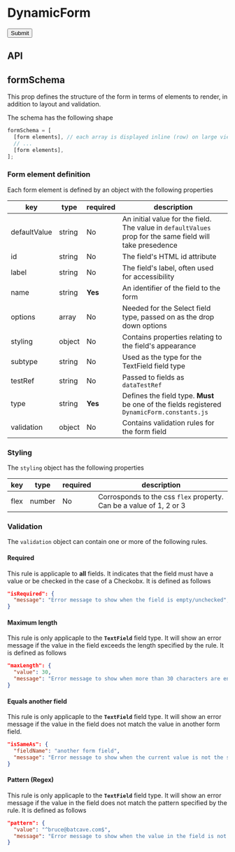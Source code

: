 
<Meta title="Compositions/DynamicForm" component={DynamicForm} />

# DynamicForm

<Canvas>
  <Story name="Base component">
    <DynamicForm
      formSchema={knobs.select(
        'formSchema',
        {
          None: null,
          'Au Sign up form': DynamicFormFixture.auSignUp,
          'Korean Sign up form': DynamicFormFixture.krSignUp,
        },
        DynamicFormFixture.auSignUp,
        'Content',
      )}
      onSubmit={DynamicFormFixture.onSubmit}
      theme={knobs.select('theme', ['dark', 'light'], 'dark', 'Presentation')}
    >
      <Button theme="dark" type="submit">
        Submit
      </Button>
    </DynamicForm>
  </Story>
</Canvas>

## API

<ArgsTable of={DynamicForm} />

## formSchema

This prop defines the structure of the form in terms of elements to render, in addition to layout
and validation.

The schema has the following shape

```js
formSchema = [
  [form elements], // each array is displayed inline (row) on large viewports
  // ...
  [form elements],
];
```

### Form element definition

Each form element is defined by an object with the following properties

| key          | type   | required | description                                                                                               |
| ------------ | ------ | -------- | --------------------------------------------------------------------------------------------------------- |
| defaultValue | string | No       | An initial value for the field. The value in `defaultValues` prop for the same field will take presedence |
| id           | string | No       | The field's HTML id attribute                                                                             |
| label        | string | No       | The field's label, often used for accessibility                                                           |
| name         | string | **Yes**  | An identifier of the field to the form                                                                    |
| options      | array  | No       | Needed for the Select field type, passed on as the drop down options                                      |
| styling      | object | No       | Contains properties relating to the field's appearance                                                    |
| subtype      | string | No       | Used as the type for the TextField field type                                                             |
| testRef      | string | No       | Passed to fields as `dataTestRef`                                                                         |
| type         | string | **Yes**  | Defines the field type. **Must** be one of the fields registered `DynamicForm.constants.js`               |
| validation   | object | No       | Contains validation rules for the form field                                                              |

### Styling

The `styling` object has the following properties

| key  | type   | required | description                                                         |
| ---- | ------ | -------- | ------------------------------------------------------------------- |
| flex | number | No       | Corrosponds to the css `flex` property. Can be a value of 1, 2 or 3 |

### Validation

The `validation` object can contain one or more of the following rules.

#### Required

This rule is applicaple to **all** fields. It indicates that the field must have a value or be checked in the case of a Checkobx.
It is defined as follows

```json
"isRequired": {
  "message": "Error message to show when the field is empty/unchecked",
}
```

#### Maximum length

This rule is only applicaple to the **`TextField`** field type. It will show an error message if the value in the field exceeds the length
specified by the rule. It is defined as follows

```json
"maxLength": {
  "value": 30,
  "message": "Error message to show when more than 30 characters are entered",
}
```

#### Equals another field

This rule is only applicaple to the **`TextField`** field type. It will show an error message if the value in the field does not match
the value in another form field.

```json
"isSameAs": {
  "fieldName": "another form field",
  "message": "Error message to show when the current value is not the same as <another form field>",
}
```

#### Pattern (Regex)

This rule is only applicaple to the **`TextField`** field type. It will show an error message if the value in the field does not match the
pattern specified by the rule. It is defined as follows

```json
"pattern": {
  "value": "^bruce@batcave.com$",
  "message": "Error message to show when the value in the field is not bruce@batcave.com",
}
```

